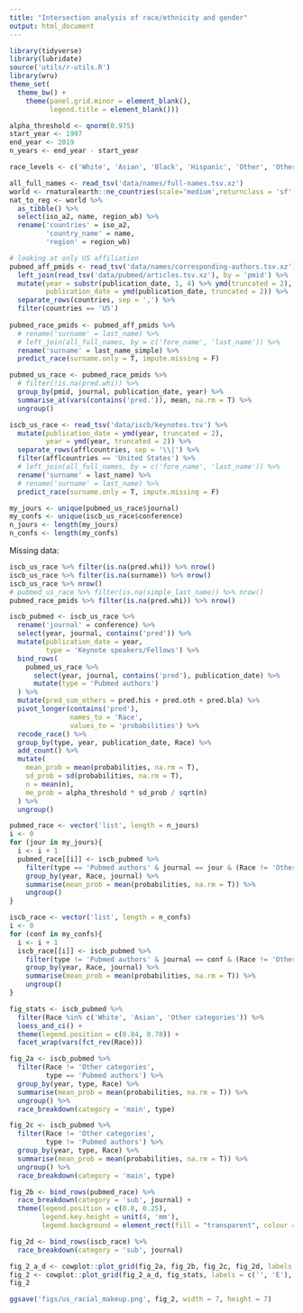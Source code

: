 ```yaml
---
title: "Intersection analysis of race/ethnicity and gender"
output: html_document
---
```



```r
library(tidyverse)
library(lubridate)
source('utils/r-utils.R')
library(wru)
theme_set(
  theme_bw() + 
    theme(panel.grid.minor = element_blank(),
          legend.title = element_blank()))

alpha_threshold <- qnorm(0.975)
start_year <- 1997
end_year <- 2019
n_years <- end_year - start_year

race_levels <- c('White', 'Asian', 'Black', 'Hispanic', 'Other', 'Other categories')
```


```r
all_full_names <- read_tsv('data/names/full-names.tsv.xz')
world <- rnaturalearth::ne_countries(scale='medium',returnclass = 'sf') 
nat_to_reg <- world %>% 
  as_tibble() %>% 
  select(iso_a2, name, region_wb) %>% 
  rename('countries' = iso_a2,
         'country_name' = name,
         'region' = region_wb)

# looking at only US affiliation
pubmed_aff_pmids <- read_tsv('data/names/corresponding-authors.tsv.xz') %>%
  left_join(read_tsv('data/pubmed/articles.tsv.xz'), by = 'pmid') %>%
  mutate(year = substr(publication_date, 1, 4) %>% ymd(truncated = 2),
         publication_date = ymd(publication_date, truncated = 2)) %>% 
  separate_rows(countries, sep = ',') %>% 
  filter(countries == 'US')
  
pubmed_race_pmids <- pubmed_aff_pmids %>%
  # rename('surname' = last_name) %>% 
  # left_join(all_full_names, by = c('fore_name', 'last_name')) %>% 
  rename('surname' = last_name_simple) %>% 
  predict_race(surname.only = T, impute.missing = F) 

pubmed_us_race <- pubmed_race_pmids %>% 
  # filter(!is.na(pred.whi)) %>% 
  group_by(pmid, journal, publication_date, year) %>% 
  summarise_at(vars(contains('pred.')), mean, na.rm = T) %>% 
  ungroup()

iscb_us_race <- read_tsv('data/iscb/keynotes.tsv') %>%
  mutate(publication_date = ymd(year, truncated = 2),
         year = ymd(year, truncated = 2)) %>% 
  separate_rows(afflcountries, sep = '\\|') %>% 
  filter(afflcountries == 'United States') %>% 
  # left_join(all_full_names, by = c('fore_name', 'last_name')) %>% 
  rename('surname' = last_name) %>% 
  # rename('surname' = last_name) %>%
  predict_race(surname.only = T, impute.missing = F)

my_jours <- unique(pubmed_us_race$journal)
my_confs <- unique(iscb_us_race$conference)
n_jours <- length(my_jours)
n_confs <- length(my_confs)
```

Missing data:
```r
iscb_us_race %>% filter(is.na(pred.whi)) %>% nrow()
iscb_us_race %>% filter(is.na(surname)) %>% nrow()
iscb_us_race %>% nrow()
# pubmed_us_race %>% filter(is.na(simple_last_name)) %>% nrow()
pubmed_race_pmids %>% filter(is.na(pred.whi)) %>% nrow()
```


```r
iscb_pubmed <- iscb_us_race %>%
  rename('journal' = conference) %>% 
  select(year, journal, contains('pred')) %>%
  mutate(publication_date = year,
         type = 'Keynote speakers/Fellows') %>%
  bind_rows(
    pubmed_us_race %>%
      select(year, journal, contains('pred'), publication_date) %>%
      mutate(type = 'Pubmed authors')
  ) %>%
  mutate(pred_sum_others = pred.his + pred.oth + pred.bla) %>% 
  pivot_longer(contains('pred'),
               names_to = 'Race',
               values_to = 'probabilities') %>%
  recode_race() %>%
  group_by(type, year, publication_date, Race) %>%
  add_count() %>%
  mutate(
    mean_prob = mean(probabilities, na.rm = T),
    sd_prob = sd(probabilities, na.rm = T),
    n = mean(n),
    me_prob = alpha_threshold * sd_prob / sqrt(n)
  ) %>%
  ungroup() 
```

```r
pubmed_race <- vector('list', length = n_jours)
i <- 0
for (jour in my_jours){
  i <- i + 1
  pubmed_race[[i]] <- iscb_pubmed %>%
    filter(type == 'Pubmed authors' & journal == jour & (Race != 'Other categories')) %>%
    group_by(year, Race, journal) %>%
    summarise(mean_prob = mean(probabilities, na.rm = T)) %>%
    ungroup()
}

iscb_race <- vector('list', length = n_confs)
i <- 0
for (conf in my_confs){
  i <- i + 1
  iscb_race[[i]] <- iscb_pubmed %>%
    filter(type != 'Pubmed authors' & journal == conf & (Race != 'Other categories')) %>%
    group_by(year, Race, journal) %>%
    summarise(mean_prob = mean(probabilities, na.rm = T)) %>%
    ungroup()
}
```


```r
fig_stats <- iscb_pubmed %>% 
  filter(Race %in% c('White', 'Asian', 'Other categories')) %>% 
  loess_and_ci() +
  theme(legend.position = c(0.84, 0.78)) +
  facet_wrap(vars(fct_rev(Race)))

fig_2a <- iscb_pubmed %>%
  filter(Race != 'Other categories',
         type == 'Pubmed authors') %>%
  group_by(year, type, Race) %>%
  summarise(mean_prob = mean(probabilities, na.rm = T)) %>%
  ungroup() %>%
  race_breakdown(category = 'main', type) 

fig_2c <- iscb_pubmed %>%
  filter(Race != 'Other categories',
         type != 'Pubmed authors') %>%
  group_by(year, type, Race) %>%
  summarise(mean_prob = mean(probabilities, na.rm = T)) %>%
  ungroup() %>%
  race_breakdown(category = 'main', type)

fig_2b <- bind_rows(pubmed_race) %>%
  race_breakdown(category = 'sub', journal) +
  theme(legend.position = c(0.8, 0.25),
        legend.key.height = unit(4, 'mm'),
        legend.background = element_rect(fill = "transparent", colour = "transparent"))

fig_2d <- bind_rows(iscb_race) %>%
  race_breakdown(category = 'sub', journal)

fig_2_a_d <- cowplot::plot_grid(fig_2a, fig_2b, fig_2c, fig_2d, labels = 'AUTO')
fig_2 <- cowplot::plot_grid(fig_2_a_d, fig_stats, labels = c('', 'E'), ncol = 1, rel_heights = c(2.2,1))
fig_2

ggsave('figs/us_racial_makeup.png', fig_2, width = 7, height = 7)
```
